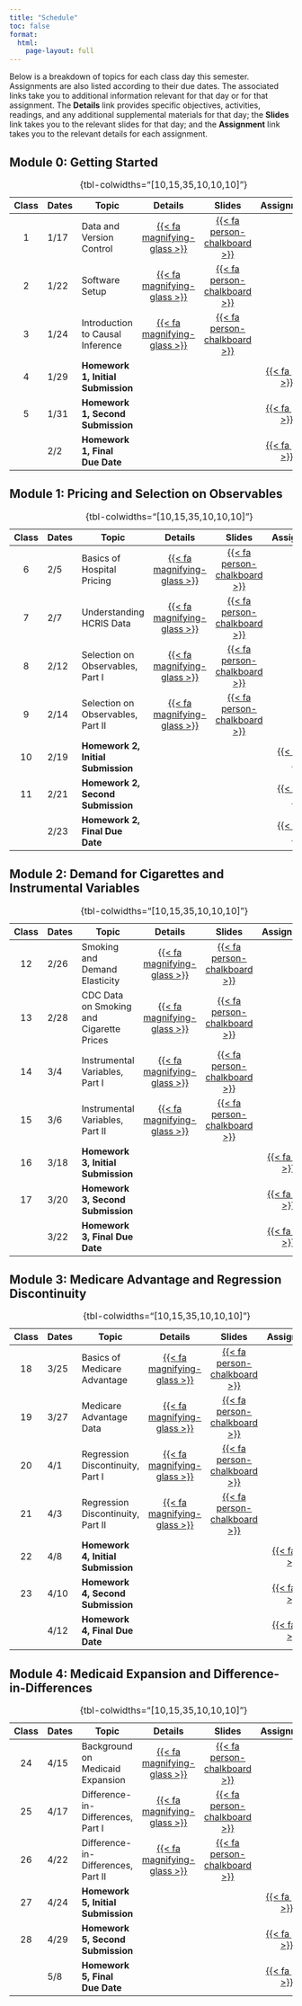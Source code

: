 ```yaml
---
title: "Schedule"
toc: false
format:
  html:
    page-layout: full
---
```


Below is a breakdown of topics for each class day this semester. Assignments are also listed according to their due dates. The associated links take you to additional information relevant for that day or for that assignment. The **Details** link provides specific objectives, activities, readings, and any additional supplemental materials for that day; the **Slides** link takes you to the relevant slides for that day; and the **Assignment** link takes you to the relevant details for each assignment.

## Module 0: Getting Started

| Class | Dates      | Topic                                       | Details | Slides | Assignment  |
|:-----:|------------|---------------------------------------------|:-------:|:------:|:-----------:|
|  1    | 1/17       | Data and Version Control                    | [{{< fa magnifying-glass  >}}](/schedule/class-01.html) | [{{< fa person-chalkboard >}}](https://imccart.github.io/empirical-methods-slides/00-intro/intro-01.html)  |  |
|  2    | 1/22       | Software Setup                              | [{{< fa magnifying-glass  >}}](/schedule/class-02.html) | [{{< fa person-chalkboard >}}](https://imccart.github.io/empirical-methods-slides/00-intro/intro-02.html)  |  |
|  3    | 1/24       | Introduction to Causal Inference            | [{{< fa magnifying-glass  >}}](/schedule/class-03.html) | [{{< fa person-chalkboard >}}](https://imccart.github.io/empirical-methods-slides/00-intro/intro-03.html)  |  |
|  4    | 1/29       | **Homework 1, Initial Submission**          | | | [{{< fa pen  >}}](/assignments/homework1.html) |
|  5    | 1/31       | **Homework 1, Second Submission**           | | | [{{< fa pen  >}}](/assignments/homework1.html) |
|       | 2/2        | **Homework 1, Final Due Date**              | | | [{{< fa pen  >}}](/assignments/homework1.html) |
: {tbl-colwidths="\[10,15,35,10,10,10\]"}


## Module 1: Pricing and Selection on Observables

| Class | Dates      | Topic                                       | Details | Slides | Assignment |
|:-----:|------------|---------------------------------------------|:-------:|:------:|:----------:|
|  6    | 2/5        | Basics of Hospital Pricing                  | [{{< fa magnifying-glass >}}](/schedule/class-06.html) | [{{< fa person-chalkboard >}}](https://imccart.github.io/empirical-methods-slides/01-so/01-so1.html) | | 
|  7    | 2/7        | Understanding HCRIS Data                    | [{{< fa magnifying-glass >}}](/schedule/class-07.html) | [{{< fa person-chalkboard >}}](https://imccart.github.io/empirical-methods-slides/01-so/01-so2.html) | | 
|  8    | 2/12       | Selection on Observables, Part I            | [{{< fa magnifying-glass >}}](/schedule/class-08.html) | [{{< fa person-chalkboard >}}](https://imccart.github.io/empirical-methods-slides/01-so/01-so3.html) | | 
|  9    | 2/14       | Selection on Observables, Part II           | [{{< fa magnifying-glass >}}](/schedule/class-09.html) | [{{< fa person-chalkboard >}}](https://imccart.github.io/empirical-methods-slides/01-so/01-so4.html) | | 
|  10   | 2/19       | **Homework 2, Initial Submission**          | | | [{{< fa pen  >}}](/assignments/homework2.html) |
|  11   | 2/21       | **Homework 2, Second Submission**           | | | [{{< fa pen  >}}](/assignments/homework2.html) |
|       | 2/23       | **Homework 2, Final Due Date**              | | | [{{< fa pen  >}}](/assignments/homework2.html) |
: {tbl-colwidths="\[10,15,35,10,10,10\]"}


## Module 2: Demand for Cigarettes and Instrumental Variables

| Class | Dates       | Topic                                       | Details | Slides | Assignment |
|:-----:|-------------|---------------------------------------------|:-------:|:------:|:----------:|
|  12   | 2/26        | Smoking and Demand Elasticity               | [{{< fa magnifying-glass >}}](/schedule/class-12.html) | [{{< fa person-chalkboard >}}](https://imccart.github.io/empirical-methods-slides/02-iv/02-iv1.html) | | 
|  13   | 2/28        | CDC Data on Smoking and Cigarette Prices    | [{{< fa magnifying-glass >}}](/schedule/class-13.html) | [{{< fa person-chalkboard >}}](https://imccart.github.io/empirical-methods-slides/02-iv/02-iv2.html) | | 
|  14   | 3/4         | Instrumental Variables, Part I    | [{{< fa magnifying-glass >}}](/schedule/class-14.html) | [{{< fa person-chalkboard >}}](https://imccart.github.io/empirical-methods-slides/02-iv/02-iv3.html) | | 
|  15   | 3/6         | Instrumental Variables, Part II   | [{{< fa magnifying-glass >}}](/schedule/class-15.html) | [{{< fa person-chalkboard >}}](https://imccart.github.io/empirical-methods-slides/02-iv/02-iv4.html) | | 
|  16   | 3/18        | **Homework 3, Initial Submission**          | | | [{{< fa pen  >}}](/assignments/homework3.html) |
|  17   | 3/20        | **Homework 3, Second Submission**           | | | [{{< fa pen  >}}](/assignments/homework3.html) |
|       | 3/22        | **Homework 3, Final Due Date**              | | | [{{< fa pen  >}}](/assignments/homework3.html) |
: {tbl-colwidths="\[10,15,35,10,10,10\]"}


## Module 3: Medicare Advantage and Regression Discontinuity

| Class | Dates       | Topic                                       | Details | Slides | Assignment |
|:-----:|-------------|---------------------------------------------|:-------:|:------:|:----------:|
|  18   | 3/25        | Basics of Medicare Advantage                | [{{< fa magnifying-glass >}}](/schedule/class-18.html) | [{{< fa person-chalkboard >}}](https://imccart.github.io/empirical-methods-slides/03-rd/rd-01.html) | | 
|  19   | 3/27        | Medicare Advantage Data                     | [{{< fa magnifying-glass >}}](/schedule/class-19.html) | [{{< fa person-chalkboard >}}](https://imccart.github.io/empirical-methods-slides/03-rd/rd-02.html) | | 
|  20   | 4/1         | Regression Discontinuity, Part I            | [{{< fa magnifying-glass >}}](/schedule/class-20.html) | [{{< fa person-chalkboard >}}](https://imccart.github.io/empirical-methods-slides/03-rd/rd-03.html) | | 
|  21   | 4/3         | Regression Discontinuity, Part II           | [{{< fa magnifying-glass >}}](/schedule/class-21.html) | [{{< fa person-chalkboard >}}](https://imccart.github.io/empirical-methods-slides/03-rd/rd-04.html) | | 
|  22   | 4/8         | **Homework 4, Initial Submission**          | | | [{{< fa pen  >}}](/assignments/homework4.html) |
|  23   | 4/10        | **Homework 4, Second Submission**           | | | [{{< fa pen  >}}](/assignments/homework4.html) |
|       | 4/12        | **Homework 4, Final Due Date**              | | | [{{< fa pen  >}}](/assignments/homework4.html) |
: {tbl-colwidths="\[10,15,35,10,10,10\]"}


## Module 4: Medicaid Expansion and Difference-in-Differences

| Class | Dates       | Topic                                       | Details | Slides | Assignment |
|:-----:|-------------|---------------------------------------------|:-------:|:------:|:----------:|
|  24   | 4/15        | Background on Medicaid Expansion            | [{{< fa magnifying-glass >}}](/schedule/class-24.html) | [{{< fa person-chalkboard >}}](https://imccart.github.io/empirical-methods-slides/04-dd/dd-01.html) | | 
|  25   | 4/17        | Difference-in-Differences, Part I           | [{{< fa magnifying-glass >}}](/schedule/class-25.html) | [{{< fa person-chalkboard >}}](https://imccart.github.io/empirical-methods-slides/04-dd/dd-02.html) | | 
|  26   | 4/22        | Difference-in-Differences, Part II          | [{{< fa magnifying-glass >}}](/schedule/class-26.html) | [{{< fa person-chalkboard >}}](https://imccart.github.io/empirical-methods-slides/04-dd/dd-03.html) | | 
|  27   | 4/24        | **Homework 5, Initial Submission**          | | | [{{< fa pen  >}}](/assignments/homework5.html) |
|  28   | 4/29        | **Homework 5, Second Submission**           | | | [{{< fa pen  >}}](/assignments/homework5.html) |
|       | 5/8         | **Homework 5, Final Due Date**              | | | [{{< fa pen  >}}](/assignments/homework5.html) |
: {tbl-colwidths="\[10,15,35,10,10,10\]"}
